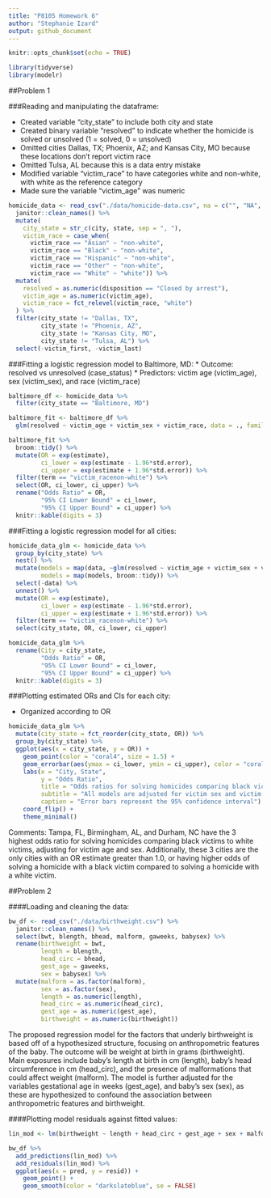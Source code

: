 ```yaml
---
title: "P8105 Homework 6"
author: "Stephanie Izard"
output: github_document
---
```


```r
knitr::opts_chunk$set(echo = TRUE)

library(tidyverse)
library(modelr)
```

##Problem 1

###Reading and manipulating the dataframe:

* Created variable "city_state" to include both city and state
* Created binary variable "resolved" to indicate whether the homicide is solved or unsolved (1 = solved, 0 = unsolved)
* Omitted cities Dallas, TX; Phoenix, AZ; and Kansas City, MO because these locations don’t report victim race
* Omitted Tulsa, AL because this is a data entry mistake
* Modified variable "victim_race" to have categories white and non-white, with white as the reference category
* Made sure the variable "victim_age" was numeric

```r
homicide_data <- read_csv("./data/homicide-data.csv", na = c("", "NA", "Unknown")) %>%
  janitor::clean_names() %>% 
  mutate(
    city_state = str_c(city, state, sep = ", "),
    victim_race = case_when(
      victim_race == "Asian" ~ "non-white",
      victim_race == "Black" ~ "non-white",
      victim_race == "Hispanic" ~ "non-white",
      victim_race == "Other" ~ "non-white",
      victim_race == "White" ~ "white")) %>% 
  mutate(
    resolved = as.numeric(disposition == "Closed by arrest"),
    victim_age = as.numeric(victim_age),
    victim_race = fct_relevel(victim_race, "white")
  ) %>% 
  filter(city_state != "Dallas, TX", 
         city_state != "Phoenix, AZ", 
         city_state != "Kansas City, MO", 
         city_state != "Tulsa, AL") %>% 
  select(-victim_first, -victim_last)
```

###Fitting a logistic regression model to Baltimore, MD:
* Outcome: resolved vs unresolved (case_status)
* Predictors: victim age (victim_age), sex (victim_sex), and race (victim_race)

```r
baltimore_df <- homicide_data %>% 
  filter(city_state == "Baltimore, MD")

baltimore_fit <- baltimore_df %>% 
  glm(resolved ~ victim_age + victim_sex + victim_race, data = ., family = binomial())

baltimore_fit %>% 
  broom::tidy() %>% 
  mutate(OR = exp(estimate),
         ci_lower = exp(estimate - 1.96*std.error),
         ci_upper = exp(estimate + 1.96*std.error)) %>% 
  filter(term == "victim_racenon-white") %>% 
  select(OR, ci_lower, ci_upper) %>% 
  rename("Odds Ratio" = OR,
         "95% CI Lower Bound" = ci_lower,
         "95% CI Upper Bound" = ci_upper) %>% 
  knitr::kable(digits = 3)
```

###Fitting a logistic regression model for all cities:

```r
homicide_data_glm <- homicide_data %>% 
  group_by(city_state) %>% 
  nest() %>% 
  mutate(models = map(data, ~glm(resolved ~ victim_age + victim_sex + victim_race, data = .x, family = binomial())),
         models = map(models, broom::tidy)) %>% 
  select(-data) %>% 
  unnest() %>% 
  mutate(OR = exp(estimate),
         ci_lower = exp(estimate - 1.96*std.error),
         ci_upper = exp(estimate + 1.96*std.error)) %>% 
  filter(term == "victim_racenon-white") %>% 
  select(city_state, OR, ci_lower, ci_upper) 

homicide_data_glm %>% 
  rename(City = city_state,
         "Odds Ratio" = OR,
         "95% CI Lower Bound" = ci_lower,
         "95% CI Upper Bound" = ci_upper) %>% 
  knitr::kable(digits = 3)
```

###Plotting estimated ORs and CIs for each city:

* Organized according to OR

```r
homicide_data_glm %>%
  mutate(city_state = fct_reorder(city_state, OR)) %>% 
  group_by(city_state) %>%
  ggplot(aes(x = city_state, y = OR)) +
    geom_point(color = "coral4", size = 1.5) +
    geom_errorbar(aes(ymax = ci_lower, ymin = ci_upper), color = "coral1") +
    labs(x = "City, State",
         y = "Odds Ratio",
         title = "Odds ratios for solving homicides comparing black victims to white victims",
         subtitle = "All models are adjusted for victim sex and victim age",
         caption = "Error bars represent the 95% confidence interval") +
    coord_flip() +
    theme_minimal()
```

Comments: Tampa, FL, Birmingham, AL, and Durham, NC have the 3 highest odds ratio for solving homicides comparing black victims to white victims, adjusting for victim age and sex. Additionally, these 3 cities are the only cities with an OR estimate greater than 1.0, or having higher odds of solving a homicide with a black victim compared to solving a homicide with a white victim.

##Problem 2

####Loading and cleaning the data:

```r
bw_df <- read_csv("./data/birthweight.csv") %>% 
  janitor::clean_names() %>% 
  select(bwt, blength, bhead, malform, gaweeks, babysex) %>% 
  rename(birthweight = bwt,
         length = blength,
         head_circ = bhead,
         gest_age = gaweeks,
         sex = babysex) %>% 
  mutate(malform = as.factor(malform),
         sex = as.factor(sex),
         length = as.numeric(length),
         head_circ = as.numeric(head_circ),
         gest_age = as.numeric(gest_age),
         birthweight = as.numeric(birthweight))

```

The proposed regression model for the factors that underly birthweight is based off of a hypothesized structure, focusing on anthropometric features of the baby. The outcome will be weight at birth in grams (birthweight). Main exposures include baby's length at birth in cm (length), baby's head circumference in cm (head_circ), and the presence of malformations that could affect weight (malform). The model is further adjusted for the variables gestational age in weeks (gest_age), and baby's sex (sex), as these are hypothesized to confound the association between anthropometric features and birthweight.

####Plotting model residuals against fitted values:

```r
lin_mod <- lm(birthweight ~ length + head_circ + gest_age + sex + malform, data = bw_df)

bw_df %>% 
  add_predictions(lin_mod) %>% 
  add_residuals(lin_mod) %>% 
  ggplot(aes(x = pred, y = resid)) +
    geom_point() +
    geom_smooth(color = "darkslateblue", se = FALSE)
```




